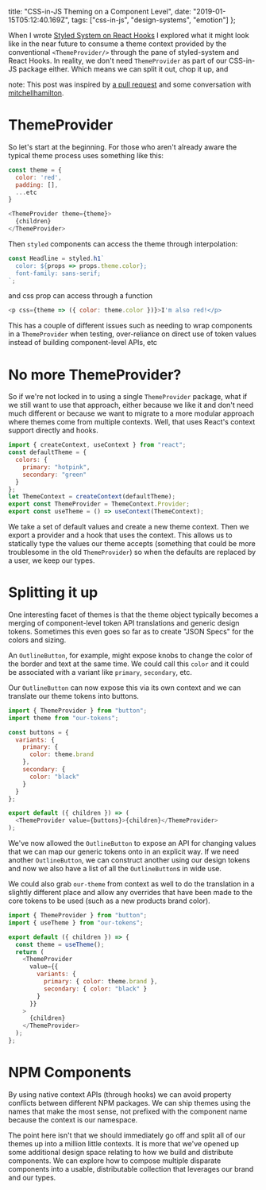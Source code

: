   title: "CSS-in-JS Theming on a Component Level",
  date: "2019-01-15T05:12:40.169Z",
  tags: ["css-in-js", "design-systems", "emotion"]
};

When I wrote
[Styled System on React Hooks](/post/styled-system-on-react-hooks)
I explored what it might look like in the near future to
consume a theme context provided by the conventional
`<ThemeProvider/>` through the pane of styled-system and
React Hooks. In reality, we don't need `ThemeProvider` as
part of our CSS-in-JS package either. Which means we can
split it out, chop it up, and

note: This post was inspired by
[a pull request](https://github.com/emotion-js/emotion/pull/973)
and some conversation with
[mitchellhamilton](https://twitter.com/mitchellhamiltn).

# ThemeProvider

So let's start at the beginning. For those who aren't
already aware the typical theme process uses something like
this:

```js
const theme = {
  color: 'red',
  padding: [],
  ...etc
}

<ThemeProvider theme={theme}>
  {children}
</ThemeProvider>
```

Then `styled` components can access the theme through
interpolation:

```js
const Headline = styled.h1`
  color: ${props => props.theme.color};
  font-family: sans-serif;
`;
```

and css prop can access through a function

```js
<p css={theme => ({ color: theme.color })}>I'm also red!</p>
```

This has a couple of different issues such as needing to
wrap components in a `ThemeProvider` when testing,
over-reliance on direct use of token values instead of
building component-level APIs, etc

# No more ThemeProvider?

So if we're not locked in to using a single `ThemeProvider`
package, what if we still want to use that approach, either
because we like it and don't need much different or because
we want to migrate to a more modular approach where themes
come from multiple contexts. Well, that uses React's context
support directly and hooks.

```js
import { createContext, useContext } from "react";
const defaultTheme = {
  colors: {
    primary: "hotpink",
    secondary: "green"
  }
};
let ThemeContext = createContext(defaultTheme);
export const ThemeProvider = ThemeContext.Provider;
export const useTheme = () => useContext(ThemeContext);
```

We take a set of default values and create a new theme
context. Then we export a provider and a hook that uses the
context. This allows us to statically type the values our
theme accepts (something that could be more troublesome in
the old `ThemeProvider`) so when the defaults are replaced
by a user, we keep our types.

# Splitting it up

One interesting facet of themes is that the theme object
typically becomes a merging of component-level token API
translations and generic design tokens. Sometimes this even
goes so far as to create "JSON Specs" for the colors and
sizing.

An `OutlineButton`, for example, might expose knobs to
change the color of the border and text at the same time. We
could call this `color` and it could be associated with a
variant like `primary`, `secondary`, etc.

Our `OutlineButton` can now expose this via its own context
and we can translate our theme tokens into buttons.

```js
import { ThemeProvider } from "button";
import theme from "our-tokens";

const buttons = {
  variants: {
    primary: {
      color: theme.brand
    },
    secondary: {
      color: "black"
    }
  }
};

export default ({ children }) => (
  <ThemeProvider value={buttons}>{children}</ThemeProvider>
);
```

We've now allowed the `OutlineButton` to expose an API for
changing values that we can map our generic tokens onto in
an explicit way. If we need another `OutlineButton`, we can
construct another using our design tokens and now we also
have a list of all the `OutlineButton`s in wide use.

We could also grab `our-theme` from context as well to do
the translation in a slightly different place and allow any
overrides that have been made to the core tokens to be used
(such as a new products brand color).

```js
import { ThemeProvider } from "button";
import { useTheme } from "our-tokens";

export default ({ children }) => {
  const theme = useTheme();
  return (
    <ThemeProvider
      value={{
        variants: {
          primary: { color: theme.brand },
          secondary: { color: "black" }
        }
      }}
    >
      {children}
    </ThemeProvider>
  );
};
```

# NPM Components

By using native context APIs (through hooks) we can avoid
property conflicts between different NPM packages. We can
ship themes using the names that make the most sense, not
prefixed with the component name because the context is our
namespace.

The point here isn't that we should immediately go off and
split all of our themes up into a million little contexts.
It is more that we've opened up some additional design space
relating to how we build and distribute components. We can
explore how to compose multiple disparate components into a
usable, distributable collection that leverages our brand
and our types.
